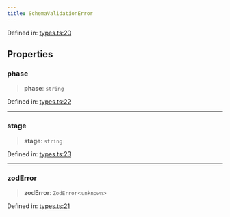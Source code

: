 ```yaml
---
title: SchemaValidationError
---
```


Defined in: [types.ts:20](https://github.com/LIT-Protocol/Vincent/blob/24971b3553e0b3a0f81730455f8a1892791091ad/packages/libs/ability-sdk/src/lib/types.ts#L20)

## Properties

### phase

> **phase**: `string`

Defined in: [types.ts:22](https://github.com/LIT-Protocol/Vincent/blob/24971b3553e0b3a0f81730455f8a1892791091ad/packages/libs/ability-sdk/src/lib/types.ts#L22)

***

### stage

> **stage**: `string`

Defined in: [types.ts:23](https://github.com/LIT-Protocol/Vincent/blob/24971b3553e0b3a0f81730455f8a1892791091ad/packages/libs/ability-sdk/src/lib/types.ts#L23)

***

### zodError

> **zodError**: `ZodError`\<`unknown`\>

Defined in: [types.ts:21](https://github.com/LIT-Protocol/Vincent/blob/24971b3553e0b3a0f81730455f8a1892791091ad/packages/libs/ability-sdk/src/lib/types.ts#L21)
